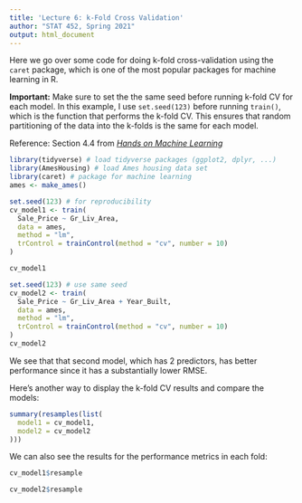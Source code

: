 ```yaml
---
title: 'Lecture 6: k-Fold Cross Validation'
author: "STAT 452, Spring 2021"
output: html_document
---
```


Here we go over some code for doing k-fold cross-validation using the `caret` package, which is one of the most popular packages for machine learning in R.

**Important:** Make sure to set the the same seed before running k-fold CV for each model.  In this example, I use `set.seed(123)` before running `train()`, which is the function that performs the k-fold CV.  This ensures that random partitioning of the data into the k-folds is the same for each model.

Reference:  Section 4.4 from [*Hands on Machine Learning*](https://bradleyboehmke.github.io/HOML/linear-regression.html#assessing-model-accuracy) 

```r
library(tidyverse) # load tidyverse packages (ggplot2, dplyr, ...)
library(AmesHousing) # load Ames housing data set
library(caret) # package for machine learning
ames <- make_ames()
```

```r
set.seed(123) # for reproducibility
cv_model1 <- train(
  Sale_Price ~ Gr_Liv_Area,
  data = ames,
  method = "lm",
  trControl = trainControl(method = "cv", number = 10)
)
```

```r
cv_model1
```

```r
set.seed(123) # use same seed
cv_model2 <- train(
  Sale_Price ~ Gr_Liv_Area + Year_Built,
  data = ames,
  method = "lm",
  trControl = trainControl(method = "cv", number = 10)
)
cv_model2
```

We see that that second model, which has 2 predictors, has better performance since it has a substantially lower RMSE.  

Here's another way to display the k-fold CV results and compare the models: 
```r
summary(resamples(list(
  model1 = cv_model1, 
  model2 = cv_model2
)))
```
We can also see the results for the performance metrics in each fold:

```r
cv_model1$resample
```

```r
cv_model2$resample
```

